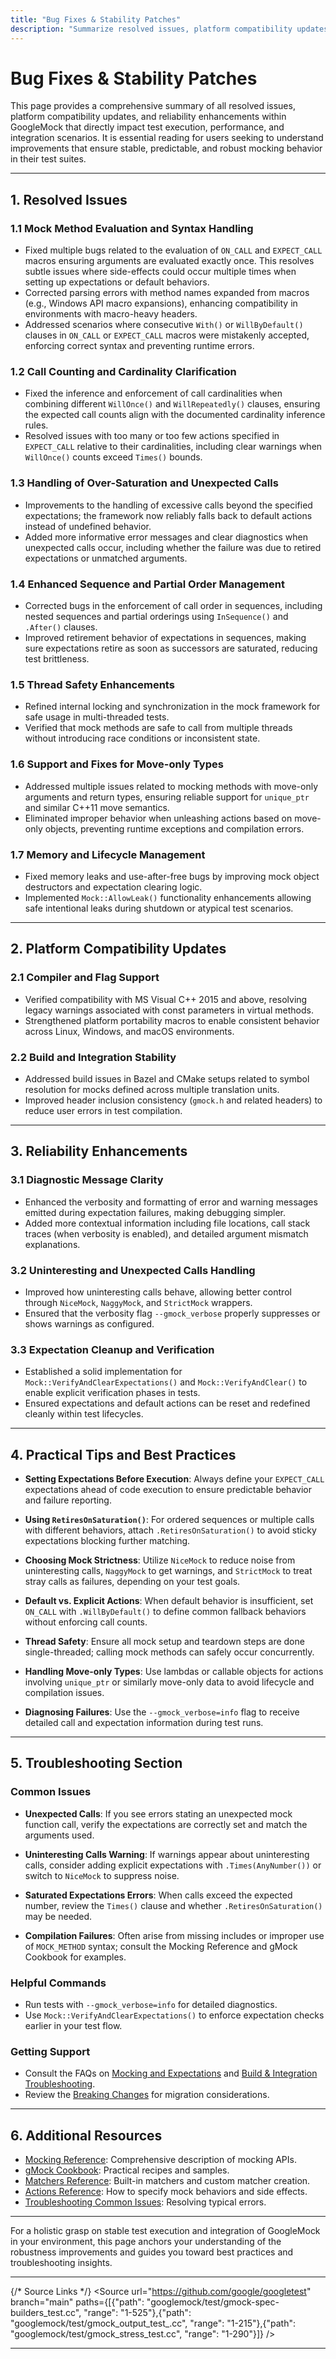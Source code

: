 ```yaml
---
title: "Bug Fixes & Stability Patches"
description: "Summarize resolved issues, platform compatibility updates, and reliability enhancements affecting test execution, performance, or integration scenarios."
---
```


# Bug Fixes & Stability Patches

This page provides a comprehensive summary of all resolved issues, platform compatibility updates, and reliability enhancements within GoogleMock that directly impact test execution, performance, and integration scenarios. It is essential reading for users seeking to understand improvements that ensure stable, predictable, and robust mocking behavior in their test suites.

---

## 1. Resolved Issues

### 1.1 Mock Method Evaluation and Syntax Handling
- Fixed multiple bugs related to the evaluation of `ON_CALL` and `EXPECT_CALL` macros ensuring arguments are evaluated exactly once. This resolves subtle issues where side-effects could occur multiple times when setting up expectations or default behaviors.
- Corrected parsing errors with method names expanded from macros (e.g., Windows API macro expansions), enhancing compatibility in environments with macro-heavy headers.
- Addressed scenarios where consecutive `With()` or `WillByDefault()` clauses in `ON_CALL` or `EXPECT_CALL` macros were mistakenly accepted, enforcing correct syntax and preventing runtime errors.

### 1.2 Call Counting and Cardinality Clarification
- Fixed the inference and enforcement of call cardinalities when combining different `WillOnce()` and `WillRepeatedly()` clauses, ensuring the expected call counts align with the documented cardinality inference rules.
- Resolved issues with too many or too few actions specified in `EXPECT_CALL` relative to their cardinalities, including clear warnings when `WillOnce()` counts exceed `Times()` bounds.

### 1.3 Handling of Over-Saturation and Unexpected Calls
- Improvements to the handling of excessive calls beyond the specified expectations; the framework now reliably falls back to default actions instead of undefined behavior.
- Added more informative error messages and clear diagnostics when unexpected calls occur, including whether the failure was due to retired expectations or unmatched arguments.

### 1.4 Enhanced Sequence and Partial Order Management
- Corrected bugs in the enforcement of call order in sequences, including nested sequences and partial orderings using `InSequence()` and `.After()` clauses.
- Improved retirement behavior of expectations in sequences, making sure expectations retire as soon as successors are saturated, reducing test brittleness.

### 1.5 Thread Safety Enhancements
- Refined internal locking and synchronization in the mock framework for safe usage in multi-threaded tests.
- Verified that mock methods are safe to call from multiple threads without introducing race conditions or inconsistent state.

### 1.6 Support and Fixes for Move-only Types
- Addressed multiple issues related to mocking methods with move-only arguments and return types, ensuring reliable support for `unique_ptr` and similar C++11 move semantics.
- Eliminated improper behavior when unleashing actions based on move-only objects, preventing runtime exceptions and compilation errors.

### 1.7 Memory and Lifecycle Management
- Fixed memory leaks and use-after-free bugs by improving mock object destructors and expectation clearing logic.
- Implemented `Mock::AllowLeak()` functionality enhancements allowing safe intentional leaks during shutdown or atypical test scenarios.

---

## 2. Platform Compatibility Updates

### 2.1 Compiler and Flag Support
- Verified compatibility with MS Visual C++ 2015 and above, resolving legacy warnings associated with const parameters in virtual methods.
- Strengthened platform portability macros to enable consistent behavior across Linux, Windows, and macOS environments.

### 2.2 Build and Integration Stability
- Addressed build issues in Bazel and CMake setups related to symbol resolution for mocks defined across multiple translation units.
- Improved header inclusion consistency (`gmock.h` and related headers) to reduce user errors in test compilation.

---

## 3. Reliability Enhancements

### 3.1 Diagnostic Message Clarity
- Enhanced the verbosity and formatting of error and warning messages emitted during expectation failures, making debugging simpler.
- Added more contextual information including file locations, call stack traces (when verbosity is enabled), and detailed argument mismatch explanations.

### 3.2 Uninteresting and Unexpected Calls Handling
- Improved how uninteresting calls behave, allowing better control through `NiceMock`, `NaggyMock`, and `StrictMock` wrappers.
- Ensured that the verbosity flag `--gmock_verbose` properly suppresses or shows warnings as configured.

### 3.3 Expectation Cleanup and Verification
- Established a solid implementation for `Mock::VerifyAndClearExpectations()` and `Mock::VerifyAndClear()` to enable explicit verification phases in tests.
- Ensured expectations and default actions can be reset and redefined cleanly within test lifecycles.

---

## 4. Practical Tips and Best Practices

- **Setting Expectations Before Execution**: Always define your `EXPECT_CALL` expectations ahead of code execution to ensure predictable behavior and failure reporting.

- **Using `RetiresOnSaturation()`**: For ordered sequences or multiple calls with different behaviors, attach `.RetiresOnSaturation()` to avoid sticky expectations blocking further matching.

- **Choosing Mock Strictness**: Utilize `NiceMock` to reduce noise from uninteresting calls, `NaggyMock` to get warnings, and `StrictMock` to treat stray calls as failures, depending on your test goals.

- **Default vs. Explicit Actions**: When default behavior is insufficient, set `ON_CALL` with `.WillByDefault()` to define common fallback behaviors without enforcing call counts.

- **Thread Safety**: Ensure all mock setup and teardown steps are done single-threaded; calling mock methods can safely occur concurrently.

- **Handling Move-only Types**: Use lambdas or callable objects for actions involving `unique_ptr` or similarly move-only data to avoid lifecycle and compilation issues.

- **Diagnosing Failures**: Use the `--gmock_verbose=info` flag to receive detailed call and expectation information during test runs.

---

## 5. Troubleshooting Section

### Common Issues
- **Unexpected Calls**: If you see errors stating an unexpected mock function call, verify the expectations are correctly set and match the arguments used.

- **Uninteresting Calls Warning**: If warnings appear about uninteresting calls, consider adding explicit expectations with `.Times(AnyNumber())` or switch to `NiceMock` to suppress noise.

- **Saturated Expectations Errors**: When calls exceed the expected number, review the `Times()` clause and whether `.RetiresOnSaturation()` may be needed.

- **Compilation Failures**: Often arise from missing includes or improper use of `MOCK_METHOD` syntax; consult the Mocking Reference and gMock Cookbook for examples.

### Helpful Commands
- Run tests with `--gmock_verbose=info` for detailed diagnostics.
- Use `Mock::VerifyAndClearExpectations()` to enforce expectation checks earlier in your test flow.

### Getting Support
- Consult the FAQs on [Mocking and Expectations](../faq/general-usage/mocking-faq.mdx) and [Build & Integration Troubleshooting](../faq/troubleshooting/build-integration-issues.mdx).
- Review the [Breaking Changes](../changelog/breaking-changes-migrations/breaking-changes.mdx) for migration considerations.

---

## 6. Additional Resources

- [Mocking Reference](../api-reference/core-apis/mocking.md): Comprehensive description of mocking APIs.
- [gMock Cookbook](../docs/gmock_cook_book.md): Practical recipes and samples.
- [Matchers Reference](../api-reference/core-apis/matchers.md): Built-in matchers and custom matcher creation.
- [Actions Reference](../api-reference/core-apis/actions.mdx): How to specify mock behaviors and side effects.
- [Troubleshooting Common Issues](../guides/integration-and-troubleshooting/troubleshooting-common-issues.mdx): Resolving typical errors.

---

For a holistic grasp on stable test execution and integration of GoogleMock in your environment, this page anchors your understanding of the robustness improvements and guides you toward best practices and troubleshooting insights.

---

{/* Source Links */}
<Source url="https://github.com/google/googletest" branch="main" paths={[{"path": "googlemock/test/gmock-spec-builders_test.cc", "range": "1-525"},{"path": "googlemock/test/gmock_output_test_.cc", "range": "1-215"},{"path": "googlemock/test/gmock_stress_test.cc", "range": "1-290"}]} />

---